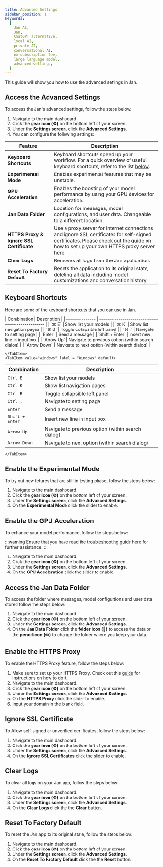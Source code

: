 ```yaml
---
title: Advanced Settings
sidebar_position: 1
keywords:
  [
    Jan AI,
    Jan,
    ChatGPT alternative,
    local AI,
    private AI,
    conversational AI,
    no-subscription fee,
    large language model,
    advanced-settings,
  ]
---
```



This guide will show you how to use the advanced settings in Jan.

## Access the Advanced Settings
To access the Jan's advanced settings, follow the steps below:
1. Navigate to the main dashboard.
2. Click the **gear icon (⚙️)** on the bottom left of your screen.
3. Under the **Settings screen**, click the **Advanced Settings**.
4. You can configure the following settings:

| Feature                   | Description                                                                                                           |
|---------------------------|-----------------------------------------------------------------------------------------------------------------------|
| **Keyboard Shortcuts**    | Keyboard shortcuts speed up your workflow. For a quick overview of useful keyboard shortcuts, refer to the list [below](advanced-settings.mdx#keyboard-shortcuts).                                                                          |
| **Experimental Mode**     | Enables experimental features that may be unstable.                                                                   |
| **GPU Acceleration**     | Enables the boosting of your model performance by using your GPU devices for acceleration.                                                                   |
| **Jan Data Folder**       | Location for messages, model configurations, and user data. Changeable to a different location.                       |
| **HTTPS Proxy & Ignore SSL Certificate** | Use a proxy server for internet connections and ignore SSL certificates for self-signed certificates.   Please check out the guide on how to set up your own HTTPS proxy server [here](http-proxy.mdx).               |
| **Clear Logs**            | Removes all logs from the Jan application.                                                                            |
| **Reset To Factory Default** | Resets the application to its original state, deleting all data including model customizations and conversation history. |



## Keyboard Shortcuts

Here are some of the keyboard shortcuts that you can use in Jan.

<Tabs>
    <TabItem value="mac" label = "Mac" default>
| Combination     | Description                                        |
| --------------- | -------------------------------------------------- |
| `⌘ E`           | Show list your models                              |
| `⌘ K`           | Show list navigation pages                         |
| `⌘ B`           | Toggle collapsible left panel                      |
| `⌘ ,`           | Navigate to setting page                           |
| `Enter`         | Send a message                                     |
| `Shift + Enter` | Insert new line in input box                       |
| `Arrow Up`      | Navigate to previous option (within search dialog) |
| `Arrow Down`    | Navigate to next option (within search dialog)     |

    </TabItem>
    <TabItem value="windows" label = "Windows" default>
| Combination     | Description                                        |
| --------------- | -------------------------------------------------- |
| `Ctrl E`           | Show list your models                              |
| `Ctrl K`           | Show list navigation pages                         |
| `Ctrl B`           | Toggle collapsible left panel                      |
| `Ctrl ,`           | Navigate to setting page                           |
| `Enter`         | Send a message                                     |
| `Shift + Enter` | Insert new line in input box                       |
| `Arrow Up`      | Navigate to previous option (within search dialog) |
| `Arrow Down`    | Navigate to next option (within search dialog)     |

    </TabItem>
</Tabs>

## Enable the Experimental Mode
To try out new fetures that are still in testing phase, follow the steps below:
1. Navigate to the main dashboard.
2. Click the **gear icon (⚙️)** on the bottom left of your screen.
3. Under the **Settings screen**, click the **Advanced Settings**.
4. On the **Experimental Mode** click the slider to enable.

## Enable the GPU Acceleration
To enhance your model performance, follow the steps below:

:::warning
Ensure that you have read the [troubleshooting guide](/docs/guides/common-error/not-using-gpu.mdx) here for further assistance.
:::
1. Navigate to the main dashboard.
2. Click the **gear icon (⚙️)** on the bottom left of your screen.
3. Under the **Settings screen**, click the **Advanced Settings**.
4. On the **GPU Acceleration** click the slider to enable.

## Access the Jan Data Folder
To access the folder where messages, model configurtions and user data stored follow the steps below:
1. Navigate to the main dashboard.
2. Click the **gear icon (⚙️)** on the bottom left of your screen.
3. Under the **Settings screen**, click the **Advanced Settings**.
4. On the **Jan Data Folder** click the **folder icon (📂)** to access the data or the **pencil icon (✏️)** to change the folder where you keep your data.

## Enable the HTTPS Proxy
To enable the HTTPS Proxy feature, follow the steps below:
1. Make sure to set up your HTTPS Proxy. Check out this [guide](http-proxy.mdx) for instructions on how to do it.
2. Navigate to the main dashboard.
3. Click the **gear icon (⚙️)** on the bottom left of your screen.
4. Under the **Settings screen**, click the **Advanced Settings**.
5. On the **HTTPS Proxy** click the slider to enable.
6. Input your domain in the blank field.

## Ignore SSL Certificate
To Allow self-signed or unverified certificates, follow the steps below:
1. Navigate to the main dashboard.
2. Click the **gear icon (⚙️)** on the bottom left of your screen.
3. Under the **Settings screen**, click the **Advanced Settings**.
4. On the **Ignore SSL Certificates** click the slider to enable.

## Clear Logs
To clear all logs on your Jan app, follow the steps below:
1. Navigate to the main dashboard.
2. Click the **gear icon (⚙️)** on the bottom left of your screen.
3. Under the **Settings screen**, click the **Advanced Settings**.
4. On the **Clear Logs** click the the **Clear** button.

## Reset To Factory Default
To reset the Jan app to its original state, follow the steps below:
1. Navigate to the main dashboard.
2. Click the **gear icon (⚙️)** on the bottom left of your screen.
3. Under the **Settings screen**, click the **Advanced Settings**.
4. On the **Reset To Factory Default** click the the **Reset** button.